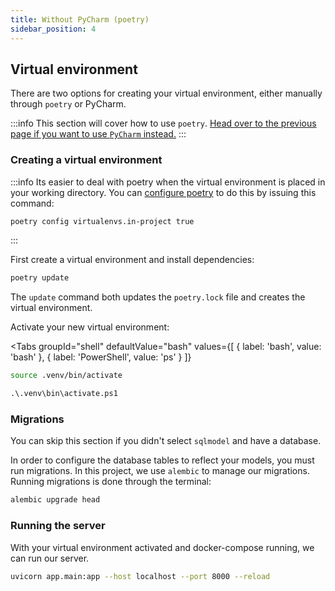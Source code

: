 ```yaml
---
title: Without PyCharm (poetry)
sidebar_position: 4
---
```


## Virtual environment
There are two options for creating your virtual environment, either manually through ``poetry`` or PyCharm.

:::info
This section will cover how to use ``poetry``. [Head over to the previous page if you want to use ``PyCharm`` instead.](/fastapi/setup/pycharm)
:::

### Creating a virtual environment

:::info
Its easier to deal with poetry when the virtual environment is placed in your working directory.
You can [configure poetry](https://python-poetry.org/docs/configuration/#virtualenvsin-project) to do this by issuing this command:

```bash
poetry config virtualenvs.in-project true
```
:::

First create a virtual environment and install dependencies:

```bash
poetry update
```

The ``update`` command both updates the ``poetry.lock`` file and creates the virtual environment.

Activate your new virtual environment:


<Tabs
  groupId="shell"
  defaultValue="bash"
  values={[
  {
    label: 'bash',
    value: 'bash'
  }, {
    label: 'PowerShell',
    value: 'ps'
  }
  ]}
>
<TabItem value="bash">

```bash
source .venv/bin/activate
```

</TabItem>
<TabItem value="ps">

```ps
.\.venv\bin\activate.ps1
```

</TabItem>
</Tabs>

### Migrations
You can skip this section if you didn't select `sqlmodel` and have a database.

In order to configure the database tables to reflect your models, you must run migrations.
In this project, we use `alembic` to manage our migrations. Running migrations is done through the terminal:

```bash
alembic upgrade head
```

### Running the server

With your virtual environment activated and docker-compose running, we can run our server.

```bash
uvicorn app.main:app --host localhost --port 8000 --reload
```
